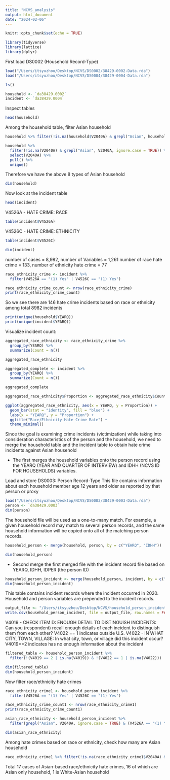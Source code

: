 ```yaml
---
title: "NCVS_analysis"
output: html_document
date: "2024-02-06"
---
```


```r
knitr::opts_chunk$set(echo = TRUE)
```

```r
library(tidyverse)
library(lattice)
library(dplyr)
```

First load DS0002 (Household Record-Type)

```r
load("/Users/itsyuzhou/Desktop/NCVS/DS0002/38429-0002-Data.rda")
load("/Users/itsyuzhou/Desktop/NCVS/DS0004/38429-0004-Data.rda")

ls()
```

```r
household <- `da38429.0002`
incident <- `da38429.0004`
```

Inspect tables

```r
head(household)
```

Among the household table, filter Asian household

```r
household %>% filter(!is.na(household$V2040A) & grepl("Asian", household$V2040A, ignore.case = TRUE)) %>% select(V2040A) 
```

```r
household %>%
  filter(!is.na(V2040A) & grepl("Asian", V2040A, ignore.case = TRUE)) %>%
  select(V2040A) %>%
  pull() %>%
  unique()
```
Therefore we have the above 8 types of Asian household

```r
dim(household)
```



Now look at the incident table
```r
head(incident)
```

V4526A - HATE CRIME: RACE 
```r
table(incident$V4526A) 
```

V4526C - HATE CRIME: ETHNICITY 
```r
table(incident$V4526C) 
```

```r
dim(incident)
```
number of cases = 8,982, number of Variables = 1,261
number of race hate crime = 133, number of ethnicity hate crime = 77

```r
race_ethnicity_crime <- incident %>%
  filter(V4526A == "(1) Yes" | V4526C == "(1) Yes")

race_ethnicity_crime_count <- nrow(race_ethnicity_crime)
print(race_ethnicity_crime_count)
```
So we see there are 146 hate crime incidents based on race or ethnicity among total 8982 incidents

```r
print(unique(household$YEARQ))
print(unique(incident$YEARQ))
```

Visualize incident count:
```r
aggregated_race_ethnicity <- race_ethnicity_crime %>%
  group_by(YEARQ) %>%
  summarize(Count = n())

aggregated_race_ethnicity
```


```r
aggregated_complete <- incident %>%
  group_by(YEARQ) %>%
  summarize(Count = n())

aggregated_complete
```

```r
aggregated_race_ethnicity$Proportion <- aggregated_race_ethnicity$Count / aggregated_complete$Count

ggplot(aggregated_race_ethnicity, aes(x = YEARQ, y = Proportion)) +
  geom_bar(stat = "identity", fill = "blue") +
  labs(x = "YEARQ", y = "Proportion") +
  ggtitle("Race/Ethnicity Hate Crime Rate") +
  theme_minimal()
```



Since the goal is examining crime incidents (victimization) while taking into consideration characteristics of the person and the household, we need to merge the household table and the incident table to obtain hate crime incidents against Asian household

- The first merges the household variables onto the person record using the YEARQ (YEAR AND QUARTER OF INTERVIEW) and IDHH (NCVS ID FOR HOUSEHOLDS) variables.

Load and store DS0003: Person Record-Type
This file contains information about each household member age 12 years and older as reported by that person or proxy
```r
load("/Users/itsyuzhou/Desktop/NCVS/DS0003/38429-0003-Data.rda")
person <- `da38429.0003`
dim(person)
```

The household file will be used as a one-to-many match. For example, a given household record may match to several person records, and the same household information will be copied onto all of the matching person records.
```r
household_person <- merge(household, person, by = c("YEARQ", "IDHH"))
```

```r
dim(household_person)
```

- Second merge the first merged file with the incident record file based on YEARQ, IDHH, IDPER (the person ID)
```r
household_person_incident <- merge(household_person, incident, by = c("YEARQ", "IDHH", "IDPER"))
dim(household_person_incident)
```
This table contains incident records where the incident occurred in 2020. Household and person variables are prepended to the incident records.

```r
output_file <- "/Users/itsyuzhou/Desktop/NCVS/household_person_incident.csv"
write.csv(household_person_incident, file = output_file, row.names = FALSE)
```


V4019 - CHECK ITEM D: ENOUGH DETAIL TO DISTINGUISH INCIDENTS: Can you (respondent) recall enough details of each incident to distinguish them from each other? V4022 == 1 indicates outside U.S.
V4022 - IN WHAT CITY, TOWN, VILLAGE: In what city, town, or village did this incident occur? V4019==2 indicates has no enough information about the incident

```r
filtered_table <- household_person_incident %>%
  filter(!(V4019 == 2 | is.na(V4019)) & !(V4022 == 1 | is.na(V4022)))
```

```r
dim(filtered_table)
dim(household_person_incident)
```

Now filter race/ethnicity hate crimes

```r
race_ethnicity_crime1 <- household_person_incident %>%
  filter(V4526A == "(1) Yes" | V4526C == "(1) Yes")

race_ethnicity_crime_count1 <- nrow(race_ethnicity_crime1)
print(race_ethnicity_crime_count1)
```

```r
asian_race_ethnicity <- household_person_incident %>%
  filter(grepl("Asian", V2040A, ignore.case = TRUE) & (V4526A == "(1) Yes" | V4526C == "(1) Yes"))
```

```r
dim(asian_race_ethnicity)
```

Among hate crimes based on race or ethnicity, check how many are Asian household
```r
race_ethnicity_crime1 %>% filter(!is.na(race_ethnicity_crime1$V2040A) & grepl("Asian", race_ethnicity_crime1$V2040A, ignore.case = TRUE)) %>% select(V2040A) 
```
Total 17 cases of Asian-based race/ethnicity hate crimes, 16 of which are Asian only household, 1 is White-Asian household





